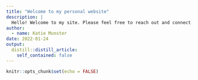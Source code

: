 ```yaml
---
title: "Welcome to my personal website"
description: |
  Hello! Welcome to my site. Please feel free to reach out and connect.
author:
  - name: Katie Munster
date: 2022-01-24
output:
  distill::distill_article:
    self_contained: false
---
```



```r
knitr::opts_chunk$set(echo = FALSE)
```





